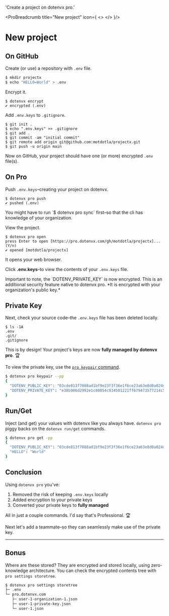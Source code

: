 

  'Create a project on dotenvx pro.'

<ProBreadcrumb title="New project" icon={
  <>
    <DotenvxProIcon className="h-9 w-9 text-[#0080FF]"/>
  </>
}/>
# New project
<GuideHeading lead={description} />

## On GitHub

Create (or use) a repository with `.env` file.

```bash
$ mkdir projectx
$ echo "HELLO=World" > .env
```

Encrypt it.

```
$ dotenvx encrypt
✔ encrypted (.env)
```

Add `.env.keys` to `.gitignore`.

```
$ git init .
$ echo ".env.keys" >> .gitignore
$ git add .
$ git commit -am "initial commit"
$ git remote add origin git@github.com:motdotla/projectx.git
$ git push -u origin main
```

Now on GitHub, your project should have one (or more) encrypted `.env` file(s).

<ScreenshotBrowser url='https://github.com/user-attachments/assets/d4aafd89-036e-45b5-b00f-edd238c1e8ca' www='github.com' width='md:w-4/6' />

## On Pro

Push `.env.keys`–creating your project on dotenvx.

```
$ dotenvx pro push
✔ pushed (.env)
```

<Note>
You might have to run `$ dotenvx pro sync` first–so that the cli has knowledge of your organization.
</Note>

View the project.

```
$ dotenvx pro open
press Enter to open [https://pro.dotenvx.com/gh/motdotla/projectx]... (Y/n)
✔ opened [motdotla/projectx]
```

It opens your web browser.

<ScreenshotBrowser url='https://github.com/user-attachments/assets/ee70b7ee-6e7f-4aca-9e0f-2c4143e4c483' www='pro.dotenvx.com' width='md:w-4/6' />

Click **.env.keys**–to view the contents of your `.env.keys` file. 

<ScreenshotBrowser url='https://github.com/user-attachments/assets/41108f87-acc5-484b-ad69-fd982bc0ce00' www='pro.dotenvx.com' width='md:w-4/6' />

<Note>
  Important to note, the `DOTENV_PRIVATE_KEY` is now encrypted. This is an additional security feature native to dotenvx pro. *It is encrypted with your organization's public key.*
</Note>

## Private Key

Next, check your source code–the `.env.keys` file has been deleted locally.

```
$ ls -1A
.env
.git/
.gitignore
```

This is by design! Your project's keys are now **fully managed by dotenvx pro**. 🏆

To view the private key, use the [`pro keypair` command](/docs/pro/advanced/keypair).

```sh
$ dotenvx pro keypair --pp
{
  "DOTENV_PUBLIC_KEY": "03cde813f7888ad1bf9e23f3f36e1f6ce23a63e8d0a024d6ecdfdba2fd4918659e",
  "DOTENV_PRIVATE_KEY": "e38b906d2992e1c80054c934501221ff679473577214c5b78c73b89b178147c1"
}
```

## Run/Get

Inject (and get) your values with dotenvx like you always have. `dotenvx pro` piggy backs on the `dotenvx run/get` commands.

```sh
$ dotenvx pro get -pp
{
  "DOTENV_PUBLIC_KEY": "03cde813f7888ad1bf9e23f3f36e1f6ce23a63e8d0a024d6ecdfdba2fd4918659e",
  "HELLO": "World"
}
```

## Conclusion

Using `dotenvx pro` you've:

1. Removed the risk of keeping `.env.keys` locally
2. Added encryption to your private keys
3. Converted your private keys to **fully managed**

All in just a couple commands. I'd say that's Professional. 🏆

Next let's add a teammate–so they can seamlessly make use of the private key.

---

## Bonus

Where are these stored? They are encrypted and stored locally, using zero-knowledge architecture. You can check the encrypted contents tree with `pro settings storetree`.

```sh
$ dotenvx pro settings storetree
├─ .env
└─ pro.dotenvx.com
   ├─ user-1-organization-1.json
   ├─ user-1-private-key.json
   └─ user-1.json
```
